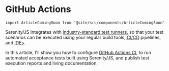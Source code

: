 # GitHub Actions

```mdx-code-block
import ArticleComingSoon from '@site/src/components/ArticleComingSoon'
```

Serenity/JS integrates with [industry-standard test runners](/handbook/test-runners/), so that your test scenarios can be executed
using your regular build tools, <abbr title="Continuous Integration and Delivery">CI/CD</abbr> pipelines, and <abbr title="Integrated Development Environments">IDEs</abbr>.

In this article, I'll show you how to configure [GitHub Actions CI](https://github.com/features/actions),
to run automated acceptance tests built using Serenity/JS, and publish test execution reports and living documentation.

<ArticleComingSoon />
